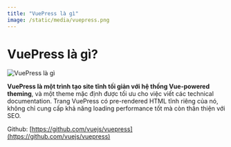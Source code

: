 ```yaml
---
title: "VuePress là gì"
image: /static/media/vuepress.png
---
```


# VuePress là gì?

![VuePress là gì](/static/media/vuepress.png)

**VuePress là một trình tạo site tĩnh tối giản với hệ thống Vue-powered theming**, và một theme mặc định được tối ưu cho việc viết các technical documentation. Trang VuePress có pre-rendered HTML tĩnh riêng của nó, không chỉ cung cấp khả năng loading performance tốt mà còn thân thiện với SEO.

Github: [https://github.com/vuejs/vuepress](https://github.com/vuejs/vuepress)
